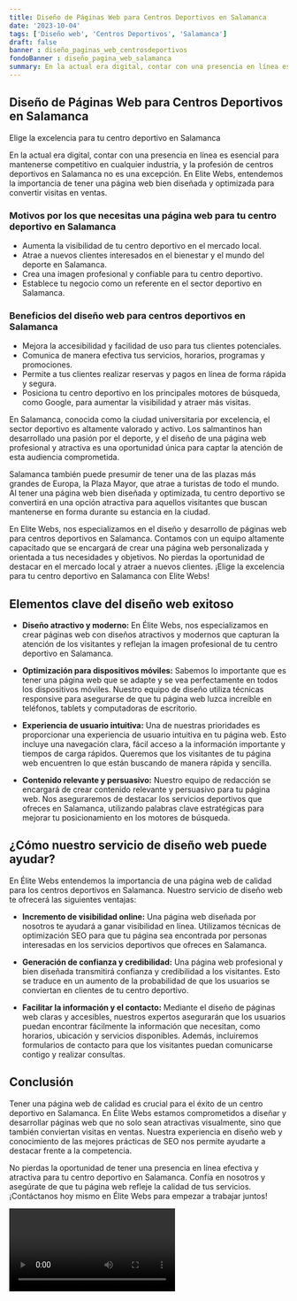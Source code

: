 ```yaml
---
title: Diseño de Páginas Web para Centros Deportivos en Salamanca
date: '2023-10-04'
tags: ['Diseño web', 'Centros Deportivos', 'Salamanca']
draft: false
banner : diseño_paginas_web_centrosdeportivos
fondoBanner : diseño_pagina_web_salamanca
summary: En la actual era digital, contar con una presencia en línea es esencial para mantenerse competitivo en cualquier industria, y la profesión de centros deportivos en Salamanca no es una excepción. En Elite Webs, entendemos la importancia de tener una página web bien diseñada y optimizada para convertir visitas en ventas. 
---
```


## Diseño de Páginas Web para Centros Deportivos en Salamanca 
Elige la excelencia para tu centro deportivo en Salamanca

En la actual era digital, contar con una presencia en línea es esencial para mantenerse competitivo en cualquier industria, y la profesión de centros deportivos en Salamanca no es una excepción. En Elite Webs, entendemos la importancia de tener una página web bien diseñada y optimizada para convertir visitas en ventas. 

### Motivos por los que necesitas una página web para tu centro deportivo en Salamanca

- Aumenta la visibilidad de tu centro deportivo en el mercado local.
- Atrae a nuevos clientes interesados en el bienestar y el mundo del deporte en Salamanca.
- Crea una imagen profesional y confiable para tu centro deportivo.
- Establece tu negocio como un referente en el sector deportivo en Salamanca.

### Beneficios del diseño web para centros deportivos en Salamanca

- Mejora la accesibilidad y facilidad de uso para tus clientes potenciales.
- Comunica de manera efectiva tus servicios, horarios, programas y promociones.
- Permite a tus clientes realizar reservas y pagos en línea de forma rápida y segura.
- Posiciona tu centro deportivo en los principales motores de búsqueda, como Google, para aumentar la visibilidad y atraer más visitas.

En Salamanca, conocida como la ciudad universitaria por excelencia, el sector deportivo es altamente valorado y activo. Los salmantinos han desarrollado una pasión por el deporte, y el diseño de una página web profesional y atractiva es una oportunidad única para captar la atención de esta audiencia comprometida.

Salamanca también puede presumir de tener una de las plazas más grandes de Europa, la Plaza Mayor, que atrae a turistas de todo el mundo. Al tener una página web bien diseñada y optimizada, tu centro deportivo se convertirá en una opción atractiva para aquellos visitantes que buscan mantenerse en forma durante su estancia en la ciudad.

En Elite Webs, nos especializamos en el diseño y desarrollo de páginas web para centros deportivos en Salamanca. Contamos con un equipo altamente capacitado que se encargará de crear una página web personalizada y orientada a tus necesidades y objetivos. No pierdas la oportunidad de destacar en el mercado local y atraer a nuevos clientes. ¡Elige la excelencia para tu centro deportivo en Salamanca con Elite Webs!

<GifSeo />

<Cta />

## Elementos clave del diseño web exitoso

- **Diseño atractivo y moderno:** En Élite Webs, nos especializamos en crear páginas web con diseños atractivos y modernos que capturan la atención de los visitantes y reflejan la imagen profesional de tu centro deportivo en Salamanca.

- **Optimización para dispositivos móviles:** Sabemos lo importante que es tener una página web que se adapte y se vea perfectamente en todos los dispositivos móviles. Nuestro equipo de diseño utiliza técnicas responsive para asegurarse de que tu página web luzca increíble en teléfonos, tablets y computadoras de escritorio.

- **Experiencia de usuario intuitiva:** Una de nuestras prioridades es proporcionar una experiencia de usuario intuitiva en tu página web. Esto incluye una navegación clara, fácil acceso a la información importante y tiempos de carga rápidos. Queremos que los visitantes de tu página web encuentren lo que están buscando de manera rápida y sencilla.

- **Contenido relevante y persuasivo:** Nuestro equipo de redacción se encargará de crear contenido relevante y persuasivo para tu página web. Nos aseguraremos de destacar los servicios deportivos que ofreces en Salamanca, utilizando palabras clave estratégicas para mejorar tu posicionamiento en los motores de búsqueda.

## ¿Cómo nuestro servicio de diseño web puede ayudar?

En Élite Webs entendemos la importancia de una página web de calidad para los centros deportivos en Salamanca. Nuestro servicio de diseño web te ofrecerá las siguientes ventajas:

- **Incremento de visibilidad online:** Una página web diseñada por nosotros te ayudará a ganar visibilidad en línea. Utilizamos técnicas de optimización SEO para que tu página sea encontrada por personas interesadas en los servicios deportivos que ofreces en Salamanca.

- **Generación de confianza y credibilidad:** Una página web profesional y bien diseñada transmitirá confianza y credibilidad a los visitantes. Esto se traduce en un aumento de la probabilidad de que los usuarios se conviertan en clientes de tu centro deportivo.

- **Facilitar la información y el contacto:** Mediante el diseño de páginas web claras y accesibles, nuestros expertos asegurarán que los usuarios puedan encontrar fácilmente la información que necesitan, como horarios, ubicación y servicios disponibles. Además, incluiremos formularios de contacto para que los visitantes puedan comunicarse contigo y realizar consultas.

## Conclusión

Tener una página web de calidad es crucial para el éxito de un centro deportivo en Salamanca. En Élite Webs estamos comprometidos a diseñar y desarrollar páginas web que no solo sean atractivas visualmente, sino que también conviertan visitas en ventas. Nuestra experiencia en diseño web y conocimiento de las mejores prácticas de SEO nos permite ayudarte a destacar frente a la competencia.

No pierdas la oportunidad de tener una presencia en línea efectiva y atractiva para tu centro deportivo en Salamanca. Confía en nosotros y asegúrate de que tu página web refleje la calidad de tus servicios. ¡Contáctanos hoy mismo en Élite Webs para empezar a trabajar juntos!

<Video />

<CtaBot job='Centros Deportivos' city='Salamanca'/>

<Gmaps query='Salamanca+españa+maps' />